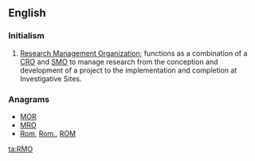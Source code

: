 ==English==

===Initialism===
{{head|en|initialism}}
# [[Research Management Organization]]; functions as a combination of a [[CRO]] and [[SMO]] to manage research from the conception and development of a project to the implementation and completion at Investigative Sites.

===Anagrams===
* [[MOR#English|MOR]] 
* [[MRO#English|MRO]]
* [[Rom#English|Rom]], [[Rom.#English|Rom.]], [[ROM#English|ROM]]

[[ta:RMO]]